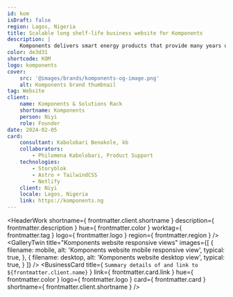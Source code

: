 ```yaml
---
id: kom
isDraft: false
region: Lagos, Nigeria
title: Scalable long shelf-life business website for Komponents
description: |
    Komponents delivers smart energy products that provide many years of solid service. They're trusted for the best procurement prices, implementation of manufacturer warranty, and unmatched after-sales support.
color: de3d31
shortcode: KOM
logo: komponents
cover:
    src: '@images/brands/komponents-og-image.png'
    alt: Komponents brand thumbnail
tag: Website
client:
    name: Komponents & Solutions Rack
    shortname: Komponents
    person: Niyi
    role: Founder
date: 2024-02-05
card:
    consultant: Kabolobari Benakole, kb
    collaborators:
        - Philomena Kabolobari, Product Support
    technologies:
        - Storyblok
        - Astro + TailwindCSS
        - Netlify
    client: Niyi
    locale: Lagos, Nigeria
    link: https://komponents.ng
---
```



<HeaderWork
    shortname={ frontmatter.client.shortname }
    description={ frontmatter.description }
    hue={ frontmatter.color }
    worktag={ frontmatter.tag }
    logo={ frontmatter.logo }
    region={ frontmatter.region }
/>
<GalleryTwin
    title="Komponents website responsive views"
    images={[
        { filename: mobile, alt: 'Komponents website mobile responsive view', typical: true, },
        { filename: desktop, alt: 'Komponents website desktop view', typical: true, }
    ]}
/>
<BusinessCard
    title={ `Summary details of and link to ${frontmatter.client.name}` }
    link={ frontmatter.card.link }
    hue={ frontmatter.color }
    logo={ frontmatter.logo }
    card={ frontmatter.card }
    shortname={ frontmatter.client.shortname }
/>